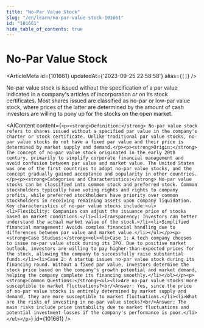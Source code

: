 ```yaml
---
title: "No-Par Value Stock"
slug: "/en/learn/no-par-value-stock-101661"
id: "101661"
hide_table_of_contents: true
---
```



# No-Par Value Stock

<ArticleMeta id={101661} updatedAt={'2023-09-25 22:58:58'} alias={`[]`} />
<div className='border-solid border-b border-t-0 my-4 border-[var(--ifm-color-gray-300)]' />

No-par value stock is issued without the specification of a par value indicated in a company's articles of incorporation or on its stock certificates. Most shares issued are classified as no-par or low-par value stock, where prices of the latter are determined by the amount of cash investors are willing to pony up for the stocks on the open market.

<AIContent content={`<p><strong>Definition:</strong> No-par value stock refers to shares issued without a specified par value in the company's charter or stock certificate. Unlike traditional par value stocks, no-par value stocks do not have a fixed par value and their price is determined by market supply and demand.</p><p><strong>Origin:</strong> The concept of no-par value stock originated in the early 20th century, primarily to simplify corporate financial management and avoid confusion between par value and market value. The United States was one of the first countries to adopt no-par value stocks, and the concept gradually gained acceptance and popularity in other countries.</p><p><strong>Categories and Characteristics:</strong> No-par value stocks can be classified into common stock and preferred stock. Common stockholders typically have voting rights and rights to company profits, while preferred stockholders have priority over common stockholders in receiving remaining assets upon company liquidation. Key characteristics of no-par value stocks include:<ul><li>Flexibility: Companies can adjust the issuance price of stocks based on market conditions.</li><li>Transparency: Investors can better understand the actual market value of the stock.</li><li>Simplified financial management: Avoids complex financial handling due to differences between par value and market value.</li></ul></p><p><strong>Case Studies:</strong><ol><li>Case 1: A tech company chooses to issue no-par value stock during its IPO. Due to positive market outlook, investors are willing to pay higher-than-expected prices for the stock, allowing the company to successfully raise substantial funds.</li><li>Case 2: A startup issues no-par value stock during its financing round. Without a fixed par value, investors determine the stock price based on the company's growth potential and market demand, helping the company complete its financing smoothly.</li></ol></p><p><strong>Common Questions:</strong><ul><li>Are no-par value stocks more susceptible to market fluctuations?<br/>Answer: Yes, since the price of no-par value stocks is entirely determined by market supply and demand, they are more susceptible to market fluctuations.</li><li>What are the risks of investing in no-par value stocks?<br/>Answer: The main risks include price instability due to market fluctuations and potential investment losses if the company's performance is poor.</li></ul></p>`} id={101661} />
